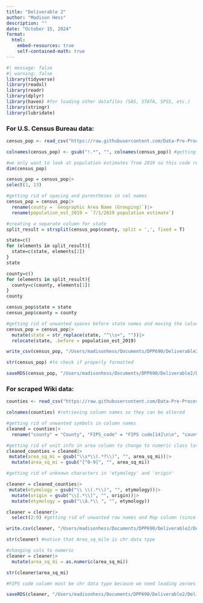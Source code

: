 ```yaml
---
title: "Deliverable 2"
author: "Madison Hess"
description: ""
date: "October 15, 2024"
format: 
  html: 
    embed-resources: true
    self-contained-math: true
---
```

```r
#| message: false
#| warning: false
library(tidyverse)
library(readxl)
library(readr)
library(dplyr)
library(haven) #for loading other datafiles (SAS, STATA, SPSS, etc.)
library(stringr) 
library(lubridate) 
```

### **For U.S. Census Bureau data:**
```r

census_pop <- read_csv("https://raw.githubusercontent.com/Data-Pre-Processing/Deliverable1/refs/heads/main/dataFiles/PEPPOP2019.PEPANNRES-2024-09-24T004044.csv") #reading in data set

colnames(census_pop) <- gsub("!.*", "", colnames(census_pop)) #getting rid of unnecessary symbols in col names

#we only want to look at population estimates from 2019 so this code removes the years we don't care about  
dim(census_pop)

census_pop = census_pop|>
select(1, 13)

#getting rid of spacing and parentheses in col names
census_pop = census_pop|>
  rename(county = `Geographic Area Name (Grouping)`)|>
  rename(population_est_2019 = `7/1/2019 population estimate`)

#creating a separate column for state
split_result = strsplit(census_pop$county, split = ',', fixed = T)

state=c()
for (elements in split_result){
  state=c(state, elements[2])
}
state

county=c()
for (elements in split_result){
  county=c(county, elements[1])
}
county

census_pop$state = state
census_pop$county = county

#getting rid of unwanted spaces before state names and moving the column next to county
census_pop = census_pop|>
  mutate(state = str_replace(state, "^\\s+", ""))|>
  relocate(state, .before = population_est_2019)

write_csv(census_pop, "/Users/madisonhess/Documents/DPP690/Deliverable2/Deliverable2/DataCleanAndFormatted/censuspop_clean.csv")

str(census_pop) #to check if properly formatted

saveRDS(census_pop, "/Users/madisonhess/Documents/DPP690/Deliverable2/Deliverable2/DataCleanAndFormatted/censuspop_formatted.rds")
```

### **For scraped Wiki data:**
```r

counties <- read_csv("https://raw.githubusercontent.com/Data-Pre-Processing/Deliverable1/refs/heads/main/dataFiles/countyList.csv") #reading in dataset to be cleaned

colnames(counties) #retrieving column names so they can be altered

#getting rid of unwanted symbols in column names
cleaned = counties|>
  rename("county" = "County", "FIPS_code" = "FIPS code[14]\n\n", "county_seat" = "County seat[15]\n\n", "year_established" = "Est.[16]\n\n", "population" = "Population[17]", "area_sq_mi" = "Area[16]", "etymology" = "Etymology[11]", "origin" = "Origin[10]\n\n")

#getting rid of unit info in area column to change to numeric class later
cleaned_counties = cleaned|>
 mutate(area_sq_mi = gsub("\\s*\\(.*?\\)", "", area_sq_mi))|>
  mutate(area_sq_mi = gsub("[^0-9]", "", area_sq_mi))

#getting rid of unknown characters in 'etymology' and 'origin'

cleaner = cleaned_counties|>
 mutate(etymology = gsub("\\ \\(.*\\)", "", etymology))|>
  mutate(origin = gsub("\\[.*\\]", "", origin))|>
  mutate(etymology = gsub("\\â.*\\ ", "", etymology))

cleaner = cleaner|>
  select(2:9) #getting rid of unwanted row names and Map column (since all values are NA)

write.csv(cleaner, "/Users/madisonhess/Documents/DPP690/Deliverable2/Deliverable2/DataCleanAndFormatted/clean_wikicounties.csv")

str(cleaner) #notice that Area_sq_mile is chr data type

#changing cols to numeric
cleaner = cleaner|>
  mutate(area_sq_mi = as.numeric(area_sq_mi))

str(cleaner$area_sq_mi)

#FIPS code column must be chr data type because we need leading zeroes in county codes

saveRDS(cleaner, "/Users/madisonhess/Documents/DPP690/Deliverable2/Deliverable2/DataCleanAndFormatted/formatted_wikicounties.rds")
```
